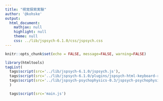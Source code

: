```yaml
---
title: "視覚探索実験"
author: '@kohske'
output:
  html_document:
    mathjax: null
    highlight: null
    theme: null
    css: ../lib/jspsych-6.1.0/css/jspsych.css
---
```


```r
knitr::opts_chunk$set(echo = FALSE, message=FALSE, warning=FALSE)
```

```r
library(htmltools)
tagList(
  tags$script(src='../lib/jspsych-6.1.0/jspsych.js'),
  tags$script(src='../lib/jspsych-6.1.0/plugins/jspsych-html-keyboard-response.js'),
  tags$script(src='../lib/jspsych-psychophysics-0.3/jspsych-psychophysics.js'),
  )
```

<script>
// 2条件ランダム、練習
var factors = {
 setsize: [8, 16, 32], // セットサイズ
 target: [0, 1], // 1: ターゲットあり, 0: ターゲットなし
 conjunction: [0, 1],  // 1: 結合探索、 0: 特徴探索
};

var exp_name = "特徴・結合探索ランダム　練習";
var n_repeat = 1; // 繰り返しの回数

</script>

```r
  tags$script(src='main.js')
```


